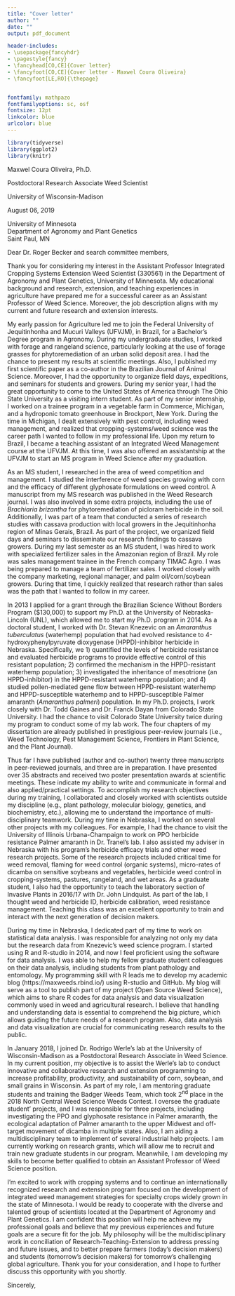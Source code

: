 ```yaml
---
title: "Cover letter"
author: ""
date: ""
output: pdf_document

header-includes:
- \usepackage{fancyhdr}
- \pagestyle{fancy}
- \fancyhead[CO,CE]{Cover letter}
- \fancyfoot[CO,CE]{Cover letter - Maxwel Coura Oliveira}
- \fancyfoot[LE,RO]{\thepage}


fontfamily: mathpazo
fontfamilyoptions: sc, osf
fontsize: 12pt
linkcolor: blue
urlcolor: blue
---
```




```r
library(tidyverse)
library(ggplot2)
library(knitr)
```




\hfill Maxwel Coura Oliveira, Ph.D.

\hfill Postdoctoral Research Associate Weed Scientist

\hfill University of Wisconsin-Madison

August 06, 2019

University of Minnesota  
Department of Agronomy and Plant Genetics  
Saint Paul, MN  


Dear Dr. Roger Becker and search committee members,

\vspace{35pt}

Thank you for considering my interest in the Assistant Professor Integrated Cropping Systems Extension Weed Scientist (330561) in the Department of Agronomy and Plant Genetics, University of Minnesota. My educational background and research, extension, and teaching experiences in agriculture have prepared me for a successful career as an Assistant Professor of Weed Science. Moreover, the job description aligns with my current and future research and extension interests.
	
My early passion for Agriculture led me to join the Federal University of Jequitinhonha and Mucuri Valleys (UFVJM), in Brazil, for a Bachelor’s Degree program in Agronomy. During my undergraduate studies, I worked with forage and rangeland science, particularly looking at the use of forage grasses for phytoremediation of an urban solid deposit area. I had the chance to present my results at scientific meetings. Also, I published my first scientific paper as a co-author in the Brazilian Journal of Animal Science. Moreover, I had the opportunity to organize field days, expeditions, and seminars for students and growers. During my senior year, I had the great opportunity to come to the United States of America through The Ohio State University as a visiting intern student. As part of my senior internship, I worked on a trainee program in a vegetable farm in Commerce, Michigan, and a hydroponic tomato greenhouse in Brockport, New York. During the time in Michigan, I dealt extensively with pest control, including weed management, and realized that cropping-systems/weed science was the career path I wanted to follow in my professional life. Upon my return to Brazil, I became a teaching assistant of an Integrated Weed Management course at the UFVJM. At this time, I was also offered an assistantship at the UFVJM to start an MS program in Weed Science after my graduation. 

As an MS student, I researched in the area of weed competition and management. I studied the interference of weed species growing with corn and the efficacy of different glyphosate formulations on weed control. A manuscript from my MS research was published in the Weed Research journal. I was also involved in some extra projects, including the use of *Brachiaria brizantha* for phytoremediation of picloram herbicide in the soil. Additionally, I was part of a team that conducted a series of research studies with cassava production with local growers in the Jequitinhonha region of Minas Gerais, Brazil. As part of the project, we organized field days and seminars to disseminate our research findings to cassava growers. During my last semester as an MS student, I was hired to work with specialized fertilizer sales in the Amazonian region of Brazil. My role was sales management trainee in the French company TIMAC Agro. I was being prepared to manage a team of fertilizer sales. I worked closely with the company marketing, regional manager, and palm oil/corn/soybean growers. During that time, I quickly realized that research rather than sales was the path that I wanted to follow in my career. 

In 2013 I applied for a grant through the Brazilian Science Without Borders Program ($130,000) to support my Ph.D. at the University of Nebraska-Lincoln (UNL), which allowed me to start my Ph.D. program in 2014. As a doctoral student, I worked with Dr. Stevan Knezevic on an *Amaranthus tuberculatus* (waterhemp) population that had evolved resistance to 4-hydroxyphenylpyruvate dioxygenase (HPPD)-inhibitor herbicide in Nebraska. Specifically, we 1) quantified the levels of herbicide resistance and evaluated herbicide programs to provide effective control of this resistant population; 2) confirmed the mechanism in the HPPD-resistant waterhemp population; 3) investigated the inheritance of mesotrione (an HPPD-inhibitor) in the HPPD-resistant waterhemp population; and 4) studied pollen-mediated gene flow between HPPD-resistant waterhemp and HPPD-susceptible waterhemp and to HPPD-susceptible Palmer amaranth (*Amaranthus palmeri*) population. In my Ph.D. projects, I work closely with Dr. Todd Gaines and Dr. Franck Dayan from Colorado State University. I had the chance to visit Colorado State University twice during my program to conduct some of my lab work. The four chapters of my dissertation are already published in prestigious peer-review journals (i.e., Weed Technology, Pest Management Science, Frontiers in Plant Science, and the Plant Journal).

Thus far I have published (author and co-author) twenty three manuscripts in peer-reviewed journals, and three are in preparation. I have presented over 35 abstracts and received two poster presentation awards at scientific meetings. These indicate my ability to write and communicate in formal and also applied/practical settings. To accomplish my research objectives during my training, I collaborated and closely worked with scientists outside my discipline (e.g., plant pathology, molecular biology, genetics, and biochemistry, etc.), allowing me to understand the importance of multi-disciplinary teamwork. During my time in Nebraska, I worked on several other projects with my colleagues. For example, I had the chance to visit the University of Illinois Urbana-Champaign to work on PPO herbicide resistance Palmer amaranth in Dr. Tranel’s lab. I also assisted my adviser in Nebraska with his program’s herbicide efficacy trials and other weed research projects. Some of the research projects included critical time for weed removal, flaming for weed control (organic systems), micro-rates of dicamba on sensitive soybeans and vegetables, herbicide weed control in cropping-systems, pastures, rangeland, and wet areas. As a graduate student, I also had the opportunity to teach the laboratory section of Invasive Plants in 2016/17 with Dr. John Lindquist. As part of the lab, I thought weed and herbicide ID, herbicide calibration, weed resistance management. Teaching this class was an excellent opportunity to train and interact with the next generation of decision makers.

During my time in Nebraska, I dedicated part of my time to work on statistical data analysis. I was responsible for analyzing not only my data but the research data from Knezevic’s weed science program. I started using R and R-studio in 2014, and now I feel proficient using the software for data analysis. I was able to help my fellow graduate student colleagues on their data analysis, including students from plant pathology and entomology. My programming skill with R leads me to develop my academic blog (https://maxweeds.rbind.io/) using R-studio and GitHub. My blog will serve as a tool to publish part of my project (Open Source Weed Science), which aims to share R codes for data analysis and data visualization commonly used in weed and agricultural research. I believe that handling and understanding data is essential to comprehend the big picture, which allows guiding the future needs of a research program. Also, data analysis and data visualization are crucial for communicating research results to the public. 

In January 2018, I joined Dr. Rodrigo Werle’s lab at the University of Wisconsin-Madison as a Postdoctoral Research Associate in Weed Science. In my current position, my objective is to assist the Werle’s lab to conduct innovative and collaborative research and extension programming to increase profitability, productivity, and sustainability of corn, soybean, and small grains in Wisconsin. As part of my role, I am mentoring graduate students and training the Badger Weeds Team, which took 2^nd^ place in the 2018 North Central Weed Science Weeds Contest. I oversee the graduate student' projects, and I was responsible for three projects, including investigating the PPO and glyphosate resistance in Palmer amaranth, the ecological adaptation of Palmer amaranth to the upper Midwest and off-target movement of dicamba in multiple states. Also, I am aiding a multidisciplinary team to implement of several industrial help projects. I am currently working on research grants, which will allow me to recruit and train new graduate students in our program. Meanwhile, I am developing my skills to become better qualified to obtain an Assistant Professor of Weed Science position.

I’m excited to work with cropping systems and to continue an internationally recognized research and extension program focused on the development of integrated weed management strategies for specialty crops widely grown in the state of Minnesota. I would be ready to cooperate with the diverse and talented group of scientists located at the Department of Agronomy and Plant Genetics. I am confident this position will help me achieve my professional goals and believe that my previous experiences and future goals are a secure fit for the job. My philosophy will be the multidisciplinary work in conciliation of Research-Teaching-Extension to address pressing and future issues, and to better prepare farmers (today’s decision makers) and students (tomorrow’s decision makers) for tomorrow’s challenging global agriculture. Thank you for your consideration, and I hope to further discuss this opportunity with you shortly. 


Sincerely,


\vspace{70pt}



\begin{center}
Maxwel Coura Oliveira 
\end{center}
